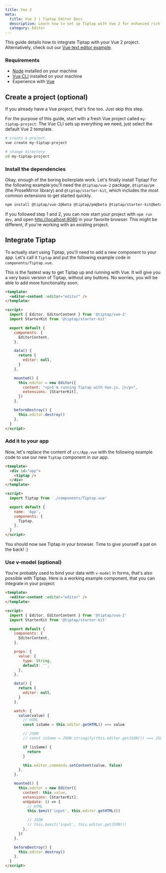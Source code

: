 ```yaml
---
title: Vue 2
meta:
  title: Vue 2 | Tiptap Editor Docs
  description: Learn how to set up Tiptap with Vue 2 for enhanced rich text editing capabilities. Follow our step-by-step guide in our docs!
  category: Editor
---
```


This guide details how to integrate Tiptap with your Vue 2 project. Alternatively, check out our [Vue text editor example](/examples/basics/default-text-editor).

### Requirements

- [Node](https://nodejs.org/en/download/) installed on your machine
- [Vue CLI](https://cli.vuejs.org/) installed on your machine
- Experience with [Vue](https://vuejs.org/v2/guide/#Getting-Started)

## Create a project (optional)

If you already have a Vue project, that's fine too. Just skip this step.

For the purpose of this guide, start with a fresh Vue project called `my-tiptap-project`. The Vue CLI sets up everything we need, just select the default Vue 2 template.

```bash
# create a project
vue create my-tiptap-project

# change directory
cd my-tiptap-project
```

### Install the dependencies

Okay, enough of the boring boilerplate work. Let's finally install Tiptap! For the following example you'll need the `@tiptap/vue-2` package, `@tiptap/pm` (the ProseMirror library) and `@tiptap/starter-kit`, which includes the most common extensions to get started quickly.

```bash
npm install @tiptap/vue-2@beta @tiptap/pm@beta @tiptap/starter-kit@beta
```

If you followed step 1 and 2, you can now start your project with `npm run dev`, and open [http://localhost:8080](http://localhost:8080) in your favorite browser. This might be different, if you're working with an existing project.

## Integrate Tiptap

To actually start using Tiptap, you'll need to add a new component to your app. Let's call it `Tiptap` and put the following example code in `components/Tiptap.vue`.

This is the fastest way to get Tiptap up and running with Vue. It will give you a very basic version of Tiptap, without any buttons. No worries, you will be able to add more functionality soon.

```html
<template>
  <editor-content :editor="editor" />
</template>

<script>
  import { Editor, EditorContent } from '@tiptap/vue-2'
  import StarterKit from '@tiptap/starter-kit'

  export default {
    components: {
      EditorContent,
    },

    data() {
      return {
        editor: null,
      }
    },

    mounted() {
      this.editor = new Editor({
        content: "<p>I'm running Tiptap with Vue.js. 🎉</p>",
        extensions: [StarterKit],
      })
    },

    beforeDestroy() {
      this.editor.destroy()
    },
  }
</script>
```

### Add it to your app

Now, let's replace the content of `src/App.vue` with the following example code to use our new `Tiptap` component in our app.

```html
<template>
  <div id="app">
    <tiptap />
  </div>
</template>

<script>
  import Tiptap from './components/Tiptap.vue'

  export default {
    name: 'App',
    components: {
      Tiptap,
    },
  }
</script>
```

You should now see Tiptap in your browser. Time to give yourself a pat on the back! :)

### Use v-model (optional)

You're probably used to bind your data with `v-model` in forms, that's also possible with Tiptap. Here is a working example component, that you can integrate in your project:

```html
<template>
  <editor-content :editor="editor" />
</template>

<script>
  import { Editor, EditorContent } from '@tiptap/vue-2'
  import StarterKit from '@tiptap/starter-kit'

  export default {
    components: {
      EditorContent,
    },

    props: {
      value: {
        type: String,
        default: '',
      },
    },

    data() {
      return {
        editor: null,
      }
    },

    watch: {
      value(value) {
        // HTML
        const isSame = this.editor.getHTML() === value

        // JSON
        // const isSame = JSON.stringify(this.editor.getJSON()) === JSON.stringify(value)

        if (isSame) {
          return
        }

        this.editor.commands.setContent(value, false)
      },
    },

    mounted() {
      this.editor = new Editor({
        content: this.value,
        extensions: [StarterKit],
        onUpdate: () => {
          // HTML
          this.$emit('input', this.editor.getHTML())

          // JSON
          // this.$emit('input', this.editor.getJSON())
        },
      })
    },

    beforeDestroy() {
      this.editor.destroy()
    },
  }
</script>
```
